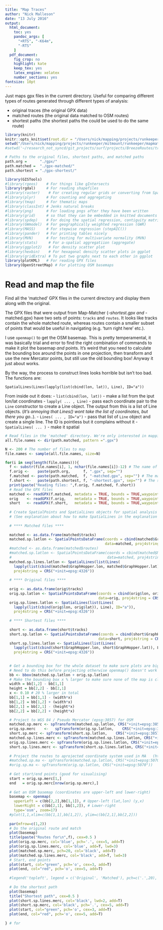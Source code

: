 ```yaml
---
title: "Map Traces"
author: "Nick Malleson"
date: "13 July 2016"
output:
  html_document: 
    toc: yes
    pandoc_args: [
      "+RTS", "-K64m",
      "-RTS"
    ]
  pdf_document:
    fig_crop: no
    highlight: kate
    keep_tex: yes
    latex_engine: xelatex
    number_sections: yes
fontsize: 10pt
---
```


Just maps gpx files in the current directory. Useful for comparing different types of routes generated through different types of analysis:

 - original traces (the original GPX data)
 - matched routes (the original data matched to OSM routes)
 - shortest paths (the shortest paths the could be used to do the same route)

```r
library(knitr)
knitr::opts_knit$set(root.dir = "/Users/nick/mapping/projects/runkeeper/mitmount/runkeeper/mapmatching-traces/")
setwd("/Users/nick/mapping/projects/runkeeper/mitmount/runkeeper/mapmatching-traces/")
#setwd('~/research_not_syncd/git_projects/surf/projects/BreezeRoutes/traces')

# Paths to the original files, shortest paths, and matched paths
path.org =      "./gpx/"
path.matched =  "./gpx-matched/"
path.shortest = "./gpx-shortest/"

library(GISTools)
#library(rgeos)    # For things like gIntersects
library(rgdal)     # For reading shapefiles
#library(raster)    # For creating regular grids or converting from SpatialPixelsDataFrame to raster
#library(plyr)     # For counting and aggregating
#library(tmap)     # For thematic maps
#library(classInt) # Jenks natural breaks
#library(png)      # For loading pngs after they have been written
#library(grid)     # so that they can be embedded in knitted documents
#library(spdep)    # For doing the spatial regression, contiguity matrices, etc.
#library(GWmodel)  # For geographically weighted regression (GWR)
#library(MASS)     # For stepwise regression (stepAIC())
#library(pander)   # For printing tables nicely
#library(MVN)      # For testing for multivariate normality (MVN)
#library(stats)     # For a-spatial aggregatiion (aggregate)
#library(ggplot2)   # For density scatter plot
#library(hexbin)    # For hexagonal density scatter plots in ggplot
#library(gridExtra) # To put two graphs next to each other in ggplot
library(plotKML)   # For reading GPX files
library(OpenStreetMap) # For plotting OSM basemaps
```

# Read and map the file

Find all the 'matched' GPX files in the current directory and display them along with the original.

The GPX files that were output from Map-Matcher (*-shortest.gpx and *-matched.gpx) have two sets of points: `tracks` and `routes`. It looks like tracks contain the whole matched route, whereas routes contain a smaller subset of points that would be useful in navigating (e.g. 'turn right here' etc.).

I use `openmap()` to get the OSM basemap. This is pretty temperamental, it was basically trial and error to find the right combination of commands to make it plot the basemap _and_ points. It's weird that you need to calculate the bounding box around the points in one projection, then transform and use the new Mercator points, but still use the old bounding box! Anyway it just about works.

By the way, the process to construct lines looks horrible but isn't too bad. The functions are:

`SpatialLines(Lines(lapply(list(cbind(lon, lat)), Line), ID="a"))`

From inside out it does:
 - `list(cbind(lon, lat))` - make a list from the iput lon/lat coordinates
 - `lapply( ... , Line)` - pass each coordinate pair to the `Line` constructor to create a Line object. The output from this is a list of Line objects. (_It's annoying that Lines() wont take the list of coordinates, but there you go.._).
 - `Lines( ... , ID="a")` - pass that list of `Line` object and create a single line. The ID is pointless but it complains without it
 - `SpatialLines( ... )` - make it spatial


```r

# Read files in the 'matched' directory. We're only interested in mapping routes that have been matched (and if they've ben matched then they probably also have a companion shortest path).
all.file.names <- dir(path.matched, pattern =".gpx")

N <- 200 # The number of files to map
file.names <- sample(all.file.names, size=N)

for(i in seq(length(file.names))){
  f <- substr(file.names[i], 1, nchar(file.names[i])-12) # The name of the file without the '-matched.gpx' extension.
  f.orig <-    paste(path.org,      f, ".gpx", sep="")
  f.matched <- paste(path.matched,  f, "-matched.gpx", sep="") # The matched file (f531b5395-matched.gpx)
  f.short <-   paste(path.shortest, f, "-shortest.gpx", sep="") # The shortest path (f531b5395-shortest.gpx)
  print(paste("Reading files: ",f.orig, f.matched, f.short))
  # Read the GPX files
  matched <- readGPX(f.matched, metadata = TRUE, bounds = TRUE,waypoints = FALSE, tracks = TRUE, routes = TRUE)
  orig    <- readGPX(f.orig,    metadata = TRUE, bounds = TRUE,waypoints = FALSE, tracks = TRUE, routes = TRUE)
  short   <- readGPX(f.short,   metadata = TRUE, bounds = TRUE,waypoints = FALSE, tracks = TRUE, routes = TRUE)
  
  # Create SpatialPoints and SpatialLines objects for spatial analysis using lat/lon cooordinate system.
  # (See explanation about how to make SpatialLines in the explanation above).
  
  # **** Matched files ****
  
  matched <- as.data.frame(matched$tracks)
  matched.sp.latlon <- SpatialPointsDataFrame(coords = cbind(matched$GraphHopper.lon, matched$GraphHopper.lat), 
                                              data=matched, proj4string = CRS("+init=epsg:4326") )
  #matched <- as.data.frame(matched$routes)
  #matched.sp.latlon <- SpatialPointsDataFrame(coords = cbind(matched$NA.lon, matched$NA.lat), 
  #                                            data=matched, proj4string = CRS("+init=epsg:4326") )
  matched.sp.lines.latlon <- SpatialLines(list(Lines(
    lapply(list(cbind(matched$GraphHopper.lon, matched$GraphHopper.lat)), Line), ID="a")),
    proj4string = CRS("+init=epsg:4326"))
  
  # **** Original files ****
  
  orig <- as.data.frame(orig$tracks)
  orig.sp.latlon <- SpatialPointsDataFrame(coords = cbind(orig$lon, orig$lat), 
                                           data=orig, proj4string = CRS("+init=epsg:4326") )
  orig.sp.lines.latlon <- SpatialLines(list(Lines(
    lapply(list(cbind(orig$lon, orig$lat)), Line), ID="a")),
    proj4string = CRS("+init=epsg:4326"))
  
  # **** Shortest files ****
  
  short <- as.data.frame(short$tracks)
  short.sp.latlon <- SpatialPointsDataFrame(coords = cbind(short$GraphHopper.lon, short$GraphHopper.lat), 
                                           data=short, proj4string = CRS("+init=epsg:4326") )
  short.sp.lines.latlon <- SpatialLines(list(Lines(
    lapply(list(cbind(short$GraphHopper.lon, short$GraphHopper.lat)), Line), ID="a")),
    proj4string = CRS("+init=epsg:4326"))
  
  
  # Get a bounding box for the whole dataset to make sure plots are big enough
  # Need to do this before projecting otherwise openmap() doesn't work (not sure why)
  bb <- bbox(matched.sp.latlon + orig.sp.latlon)
  # Make the bounding box x % larger to make sure none of the map is clipped
  width = bb[1,2] - bb[1,1]
  height = bb[2,2] - bb[2,1]
  x <- 0.10 # 20 % larger in total
  bb[1,1] = bb[1,1] - (width*x)
  bb[1,2] = bb[1,2] + (width*x)
  bb[2,1] = bb[2,1] - (height*x)
  bb[2,2] = bb[2,2] + (height*x)

  # Project to WGS 84 / Pseudo Mercator (epsg:3857) for OSM
  matched.sp.merc <- spTransform(matched.sp.latlon, CRS("+init=epsg:3857"))
  orig.sp.merc    <-   spTransform(orig.sp.latlon,    CRS("+init=epsg:3857"))
  short.sp.merc <- spTransform(short.sp.latlon,    CRS("+init=epsg:3857"))
  matched.sp.lines.merc <- spTransform(matched.sp.lines.latlon, CRS("+init=epsg:3857"))
  orig.sp.lines.merc <- spTransform(orig.sp.lines.latlon, CRS("+init=epsg:3857"))
  short.sp.lines.merc <- spTransform(short.sp.lines.latlon, CRS("+init=epsg:3857"))
  
  # Project the routes to aprojected coordinate system used in MA   (https://www.arcgis.com/home/item.html?id=d075ba0b6b5e4d71b596e882493f7789)
  #matched.sp.ma <- spTransform(matched.sp.latlon, CRS("+init=epsg:5070"))
  #orig.sp.ma <- spTransform(orig.sp.latlon, CRS("+init=epsg:5070"))
  
  # Get start/end points (good for visualising)
  start = orig.sp.merc[1,]
  end   = orig.sp.merc[nrow(orig.sp.merc),]
  
  # Get an OSM basemap (coordinates are upper-left and lower-right)
  basemap <- openmap(
    upperLeft = c(bb[2,2],bb[1,1]), # Upper-left (lat,lon) (y,x)
    lowerRight = c(bb[2,1], bb[1,2]), # Lower-right
    type='osm', zoom=17)
  #plot(1,1,xlim=c(bb[1,1],bb[1,2]), ylim=c(bb[2,1],bb[2,2]))
  
  par(mfrow=c(1,2))
  # Do the original route and match
  plot(basemap)
  title(paste("Routes for\n",f), cex=0.5 )
  plot(orig.sp.merc, col='blue', pch='.', cex=5, add=T)
  plot(orig.sp.lines.merc, col='blue', add=T, lwd=3)
  plot(matched.sp.merc, pch=20, col='black', add=T)
  plot(matched.sp.lines.merc, col='black', add=T, lwd=3)
  # Start, end points
  plot(start, col="green", pch='o', cex=3, add=T)
  plot(end, col="red", pch='o', cex=5, add=T)
  
  #legend('topleft', legend = c('Original', 'Matched'), pch=c('.',20), col=c('blue','black'))
  
  # Do the shortest path
  plot(basemap)
  title("Shortest path", cex=0.5 )
  plot(short.sp.lines.merc, col='black', lwd=2, add=T)
  plot(short.sp.merc, col='black', pch='.', cex=5, add=T)
  plot(start, col="green", pch='o', cex=3, add=T)
  plot(end, col="red", pch='o', cex=5, add=T)
  
} # for


```

